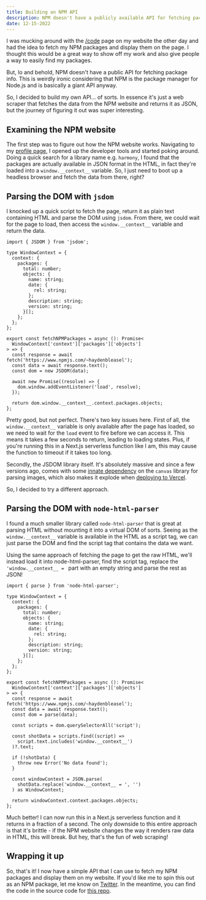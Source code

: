 ```yaml
---
title: Building an NPM API
description: NPM doesn't have a publicly available API for fetching package info, so I built one.
date: 12-15-2022
---
```


I was mucking around with the [/code](/code) page on my website the other day and had the idea to fetch my NPM packages and display them on the page. I thought this would be a great way to show off my work and also give people a way to easily find my packages.

But, lo and behold, NPM doesn't have a public API for fetching package info. This is weirdly ironic considering that NPM is the package manager for Node.js and is basically a giant API anyway.

So, I decided to build my own API... of sorts. In essence it's just a web scraper that fetches the data from the NPM website and returns it as JSON, but the journey of figuring it out was super interesting.

## Examining the NPM website

The first step was to figure out how the NPM website works. Navigating to my [profile page](https://www.npmjs.com/~haydenbleasel), I opened up the developer tools and started poking around. Doing a quick search for a library name e.g. `harmony`, I found that the packages are actually available in JSON format in the HTML, in fact they're loaded into a `window.__context__` variable. So, I just need to boot up a headless browser and fetch the data from there, right?

## Parsing the DOM with `jsdom`

I knocked up a quick script to fetch the page, return it as plain text containing HTML and parse the DOM using `jsdom`. From there, we could wait for the page to load, then access the `window.__context__` variable and return the data.

```tsx title="npm.ts" {19-28}
import { JSDOM } from 'jsdom';

type WindowContext = {
  context: {
    packages: {
      total: number;
      objects: {
        name: string;
        date: {
          rel: string;
        };
        description: string;
        version: string;
      }[];
    };
  };
};

export const fetchNPMPackages = async (): Promise<
  WindowContext['context']['packages']['objects']
> => {
  const response = await fetch('https://www.npmjs.com/~haydenbleasel');
  const data = await response.text();
  const dom = new JSDOM(data);

  await new Promise((resolve) => {
    dom.window.addEventListener('load', resolve);
  });

  return dom.window.__context__.context.packages.objects;
};
```

Pretty good, but not perfect. There's two key issues here. First of all, the `window.__context__` variable is only available after the page has loaded, so we need to wait for the `load` event to fire before we can access it. This means it takes a few seconds to return, leading to loading states. Plus, if you're running this in a Next.js serverless function like I am, this may cause the function to timeout if it takes too long.

Secondly, the JSDOM library itself. It's absolutely massive and since a few versions ago, comes with some [innate dependency](https://github.com/jsdom/jsdom/issues/3042) on the `canvas` library for parsing images, which also makes it explode when [deploying to Vercel](https://github.com/kkomelin/isomorphic-dompurify/issues/54).

So, I decided to try a different approach.

## Parsing the DOM with `node-html-parser`

I found a much smaller library called `node-html-parser` that is great at parsing HTML without mounting it into a virtual DOM of sorts. Seeing as the `window.__context__` variable is available in the HTML as a script tag, we can just parse the DOM and find the script tag that contains the data we want.

Using the same approach of fetching the page to get the raw HTML, we'll instead load it into node-html-parser, find the script tag, replace the `'window.__context__ = ` part with an empty string and parse the rest as JSON!

```tsx title="npm.ts" {19-38}
import { parse } from 'node-html-parser';

type WindowContext = {
  context: {
    packages: {
      total: number;
      objects: {
        name: string;
        date: {
          rel: string;
        };
        description: string;
        version: string;
      }[];
    };
  };
};

export const fetchNPMPackages = async (): Promise<
  WindowContext['context']['packages']['objects']
> => {
  const response = await fetch('https://www.npmjs.com/~haydenbleasel');
  const data = await response.text();
  const dom = parse(data);

  const scripts = dom.querySelectorAll('script');

  const shotData = scripts.find((script) =>
    script.text.includes('window.__context__')
  )?.text;

  if (!shotData) {
    throw new Error('No data found');
  }

  const windowContext = JSON.parse(
    shotData.replace('window.__context__ = ', '')
  ) as WindowContext;

  return windowContext.context.packages.objects;
};
```

Much better! I can now run this in a Next.js serverless function and it returns in a fraction of a second. The only downside to this entire approach is that it's brittle - if the NPM website changes the way it renders raw data in HTML, this will break. But hey, that's the fun of web scraping!

## Wrapping it up

So, that's it! I now have a simple API that I can use to fetch my NPM packages and display them on my website. If you'd like me to spin this out as an NPM package, let me know on [Twitter](https://twitter.com/haydenbleasel). In the meantime, you can find the code in the source code for [this repo](https://github.com/haydenbleasel/daylight).
